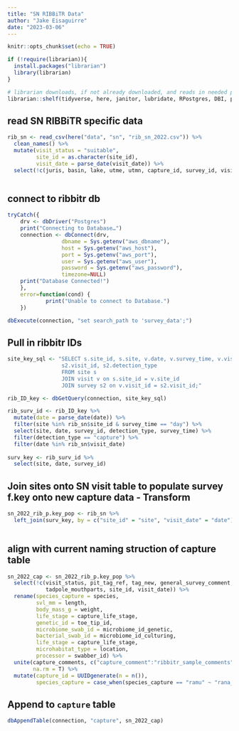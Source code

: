 ```yaml
---
title: "SN RIBBiTR Data"
author: "Jake Eisaguirre"
date: "2023-03-06"
---
```


```r
knitr::opts_chunk$set(echo = TRUE) 

if (!require(librarian)){
  install.packages("librarian")
  library(librarian)
}

# librarian downloads, if not already downloaded, and reads in needed packages
librarian::shelf(tidyverse, here, janitor, lubridate, RPostgres, DBI, parsedate, stringr, uuid)
```

## read SN RIBBiTR specific data

```r

rib_sn <- read_csv(here("data", "sn", "rib_sn_2022.csv")) %>% 
  clean_names() %>% 
  mutate(visit_status = "suitable",
         site_id = as.character(site_id),
         visit_date = parse_date(visit_date)) %>% 
  select(!c(juris, basin, lake, utme, utmn, capture_id, survey_id, visit_id))



```


## connect to ribbitr db
```r
tryCatch({
    drv <- dbDriver("Postgres")
    print("Connecting to Database…")
    connection <- dbConnect(drv,
                 dbname = Sys.getenv("aws_dbname"),
                 host = Sys.getenv("aws_host"),
                 port = Sys.getenv("aws_port"),
                 user = Sys.getenv("aws_user"),
                 password = Sys.getenv("aws_password"),
                 timezone=NULL)
    print("Database Connected!")
    },
    error=function(cond) {
            print("Unable to connect to Database.")
    })

dbExecute(connection, "set search_path to 'survey_data';") 
```



## Pull in ribbitr IDs
```r

site_key_sql <- "SELECT s.site_id, s.site, v.date, v.survey_time, v.visit_id, v.site_id, s2.survey_id, 
                 s2.visit_id, s2.detection_type
                 FROM site s
                 JOIN visit v on s.site_id = v.site_id
                 JOIN survey s2 on v.visit_id = s2.visit_id;"

rib_ID_key <- dbGetQuery(connection, site_key_sql)

rib_surv_id <- rib_ID_key %>% 
  mutate(date = parse_date(date)) %>% 
  filter(site %in% rib_sn$site_id & survey_time == "day") %>% 
  select(site, date, survey_id, detection_type, survey_time) %>% 
  filter(detection_type == "capture") %>% 
  filter(date %in% rib_sn$visit_date)
  
surv_key <- rib_surv_id %>% 
  select(site, date, survey_id)

```

## Join sites onto SN visit table to populate survey f.key onto new capture data - Transform
```r

sn_2022_rib_p.key_pop <- rib_sn %>% 
  left_join(surv_key, by = c("site_id" = "site", "visit_date" = "date"))
  
```

## align with current naming struction of capture table
```r

sn_2022_cap <- sn_2022_rib_p.key_pop %>% 
  select(!c(visit_status, pit_tag_ref, tag_new, general_survey_comment,
            tadpole_mouthparts, site_id, visit_date)) %>% 
  rename(species_capture = species,
         svl_mm = length,
         body_mass_g = weight,
         life_stage = capture_life_stage,
         genetic_id = toe_tip_id,
         microbiome_swab_id = microbiome_id_genetic,
         bacterial_swab_id = microbiome_id_culturing,
         life_stage = capture_life_stage,
         microhabitat_type = location,
         processor = swabber_id) %>% 
  unite(capture_comments, c("capture_comment":"ribbitr_sample_comments"), sep = ",",
        na.rm = T) %>% 
  mutate(capture_id = UUIDgenerate(n = n()),
         species_capture = case_when(species_capture == "ramu" ~ "rana_muscosa"))


```


## Append to `capture` table
```r

dbAppendTable(connection, "capture", sn_2022_cap)


```


